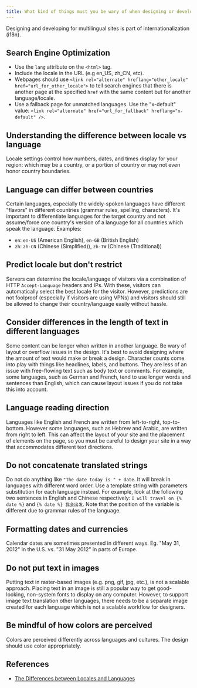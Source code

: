 ```yaml
---
title: What kind of things must you be wary of when designing or developing for multilingual sites?
---
```


Designing and developing for multilingual sites is part of internationalization (i18n).

## Search Engine Optimization

- Use the `lang` attribute on the `<html>` tag.
- Include the locale in the URL (e.g en_US, zh_CN, etc).
- Webpages should use `<link rel="alternate" hreflang="other_locale" href="url_for_other_locale">` to tell search engines that there is another page at the specified `href` with the same content but for another language/locale.
- Use a fallback page for unmatched languages. Use the "x-default" value: `<link rel="alternate" href="url_for_fallback" hreflang="x-default" />`.

## Understanding the difference between locale vs language

Locale settings control how numbers, dates, and times display for your region: which may be a country, or a portion of country or may not even honor country boundaries.

## Language can differ between countries

Certain languages, especially the widely-spoken languages have different "flavors" in different countries (grammar rules, spelling, characters). It's important to differentiate languages for the target country and not assume/force one country's version of a language for all countries which speak the language. Examples:

- `en`: `en-US` (American English), `en-GB` (British English)
- `zh`: `zh-CN` (Chinese (Simplified)), `zh-TW` (Chinese (Traditional))

## Predict locale but don't restrict

Servers can determine the locale/language of visitors via a combination of HTTP `Accept-Language` headers and IPs. With these, visitors can automatically select the best locale for the visitor. However, predictions are not foolproof (especially if visitors are using VPNs) and visitors should still be allowed to change their country/language easily without hassle.

## Consider differences in the length of text in different languages

Some content can be longer when written in another language. Be wary of layout or overflow issues in the design. It's best to avoid designing where the amount of text would make or break a design. Character counts come into play with things like headlines, labels, and buttons. They are less of an issue with free-flowing text such as body text or comments. For example, some languages, such as German and French, tend to use longer words and sentences than English, which can cause layout issues if you do not take this into account.

## Language reading direction

Languages like English and French are written from left-to-right, top-to-bottom. However some languages, such as Hebrew and Arabic, are written from right to left. This can affect the layout of your site and the placement of elements on the page, so you must be careful to design your site in a way that accommodates different text directions.

## Do not concatenate translated strings

Do not do anything like `"The date today is " + date`. It will break in languages with different word order. Use a template string with parameters substitution for each language instead. For example, look at the following two sentences in English and Chinese respectively: `I will travel on {% date %}` and `{% date %} 我会出发`. Note that the position of the variable is different due to grammar rules of the language.

## Formatting dates and currencies

Calendar dates are sometimes presented in different ways. Eg. "May 31, 2012" in the U.S. vs. "31 May 2012" in parts of Europe.

## Do not put text in images

Putting text in raster-based images (e.g. png, gif, jpg, etc.), is not a scalable approach. Placing text in an image is still a popular way to get good-looking, non-system fonts to display on any computer. However, to support image text translation other languages, there needs to be a separate image created for each language which is not a scalable workflow for designers.

## Be mindful of how colors are perceived

Colors are perceived differently across languages and cultures. The design should use color appropriately.

## References

- [The Differences between Locales and Languages](https://devblogs.microsoft.com/setup/the-differences-between-locales-and-languages)
